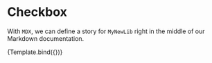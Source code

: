 

<Meta title="MDX/Component" />


# Checkbox

With `MDX`, we can define a story for `MyNewLib` right in the middle of our
Markdown documentation.

<Canvas>
  <Story
    name="MyNewLib">
    {Template.bind({})}
  </Story>
</Canvas>

